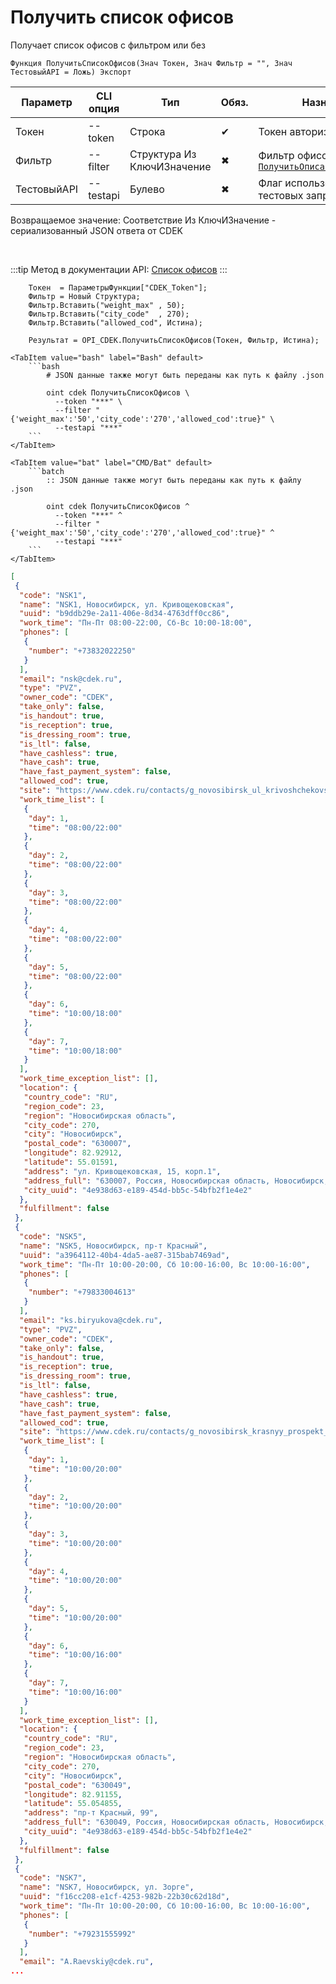 ﻿---
sidebar_position: 5
description: Получить список офисов и другие функции для работы с CDEK в Открытом пакете интеграций - бесплатной open-source библиотеке интеграций для 1С:Предприятие 8, OneScript и CLI
keywords: [1C, 1С, 1С:Предприятие, 1С:Предприятие 8.3, API, Интеграция, Сервисы, Обмен, OneScript, CLI, CDEK]
---


# Получить список офисов
 Получает список офисов с фильтром или без



`Функция ПолучитьСписокОфисов(Знач Токен, Знач Фильтр = "", Знач ТестовыйAPI = Ложь) Экспорт`

  | Параметр | CLI опция | Тип | Обяз. | Назначение |
  |-|-|-|-|-|
  | Токен | --token | Строка | &#x2714; | Токен авторизации |
  | Фильтр | --filter | Структура Из КлючИЗначение | &#x2716; | Фильтр офисов. См. [`ПолучитьОписаниеФильтраОфисов`](/docs/CDEK/Common-methods/Get-office-filter-description) |
  | ТестовыйAPI | --testapi | Булево | &#x2716; | Флаг использования API для тестовых запросов |

  
  Возвращаемое значение:   Соответствие Из КлючИЗначение - сериализованный JSON ответа от CDEK

<br/>

:::tip
Метод в документации API: [Список офисов](https://api-docs.cdek.ru/36982648.html)
:::
<br/>


```bsl title="Пример использования для 1С:Предприятие/OneScript"
    Токен  = ПараметрыФункции["CDEK_Token"];
    Фильтр = Новый Структура;
    Фильтр.Вставить("weight_max" , 50);
    Фильтр.Вставить("city_code"  , 270);
    Фильтр.Вставить("allowed_cod", Истина);

    Результат = OPI_CDEK.ПолучитьСписокОфисов(Токен, Фильтр, Истина);
```
    

 <Tabs>
  
    <TabItem value="bash" label="Bash" default>
        ```bash
            # JSON данные также могут быть переданы как путь к файлу .json
            
            oint cdek ПолучитьСписокОфисов \
              --token "***" \
              --filter "{'weight_max':'50','city_code':'270','allowed_cod':true}" \
              --testapi "***"
        ```
    </TabItem>
  
    <TabItem value="bat" label="CMD/Bat" default>
        ```batch
            :: JSON данные также могут быть переданы как путь к файлу .json
            
            oint cdek ПолучитьСписокОфисов ^
              --token "***" ^
              --filter "{'weight_max':'50','city_code':'270','allowed_cod':true}" ^
              --testapi "***"
        ```
    </TabItem>
</Tabs>


```json title="Результат"
[
 {
  "code": "NSK1",
  "name": "NSK1, Новосибирск, ул. Кривощековская",
  "uuid": "b9ddb29e-2a11-406e-8d34-4763dff0cc86",
  "work_time": "Пн-Пт 08:00-22:00, Сб-Вс 10:00-18:00",
  "phones": [
   {
    "number": "+73832022250"
   }
  ],
  "email": "nsk@cdek.ru",
  "type": "PVZ",
  "owner_code": "CDEK",
  "take_only": false,
  "is_handout": true,
  "is_reception": true,
  "is_dressing_room": true,
  "is_ltl": false,
  "have_cashless": true,
  "have_cash": true,
  "have_fast_payment_system": false,
  "allowed_cod": true,
  "site": "https://www.cdek.ru/contacts/g_novosibirsk_ul_krivoshchekovskaya_15_korp_5_1_et.html",
  "work_time_list": [
   {
    "day": 1,
    "time": "08:00/22:00"
   },
   {
    "day": 2,
    "time": "08:00/22:00"
   },
   {
    "day": 3,
    "time": "08:00/22:00"
   },
   {
    "day": 4,
    "time": "08:00/22:00"
   },
   {
    "day": 5,
    "time": "08:00/22:00"
   },
   {
    "day": 6,
    "time": "10:00/18:00"
   },
   {
    "day": 7,
    "time": "10:00/18:00"
   }
  ],
  "work_time_exception_list": [],
  "location": {
   "country_code": "RU",
   "region_code": 23,
   "region": "Новосибирская область",
   "city_code": 270,
   "city": "Новосибирск",
   "postal_code": "630007",
   "longitude": 82.92912,
   "latitude": 55.01591,
   "address": "ул. Кривощековская, 15, корп.1",
   "address_full": "630007, Россия, Новосибирская область, Новосибирск, ул. Кривощековская, 15, корп.1",
   "city_uuid": "4e938d63-e189-454d-bb5c-54bfb2f1e4e2"
  },
  "fulfillment": false
 },
 {
  "code": "NSK5",
  "name": "NSK5, Новосибирск, пр-т Красный",
  "uuid": "a3964112-40b4-4da5-ae87-315bab7469ad",
  "work_time": "Пн-Пт 10:00-20:00, Сб 10:00-16:00, Вс 10:00-16:00",
  "phones": [
   {
    "number": "+79833004613"
   }
  ],
  "email": "ks.biryukova@cdek.ru",
  "type": "PVZ",
  "owner_code": "CDEK",
  "take_only": false,
  "is_handout": true,
  "is_reception": true,
  "is_dressing_room": true,
  "is_ltl": false,
  "have_cashless": true,
  "have_cash": true,
  "have_fast_payment_system": false,
  "allowed_cod": true,
  "site": "https://www.cdek.ru/contacts/g_novosibirsk_krasnyy_prospekt_d_99.html",
  "work_time_list": [
   {
    "day": 1,
    "time": "10:00/20:00"
   },
   {
    "day": 2,
    "time": "10:00/20:00"
   },
   {
    "day": 3,
    "time": "10:00/20:00"
   },
   {
    "day": 4,
    "time": "10:00/20:00"
   },
   {
    "day": 5,
    "time": "10:00/20:00"
   },
   {
    "day": 6,
    "time": "10:00/16:00"
   },
   {
    "day": 7,
    "time": "10:00/16:00"
   }
  ],
  "work_time_exception_list": [],
  "location": {
   "country_code": "RU",
   "region_code": 23,
   "region": "Новосибирская область",
   "city_code": 270,
   "city": "Новосибирск",
   "postal_code": "630049",
   "longitude": 82.91155,
   "latitude": 55.054855,
   "address": "пр-т Красный, 99",
   "address_full": "630049, Россия, Новосибирская область, Новосибирск, пр-т Красный, 99",
   "city_uuid": "4e938d63-e189-454d-bb5c-54bfb2f1e4e2"
  },
  "fulfillment": false
 },
 {
  "code": "NSK7",
  "name": "NSK7, Новосибирск, ул. Зорге",
  "uuid": "f16cc208-e1cf-4253-982b-22b30c62d18d",
  "work_time": "Пн-Пт 10:00-20:00, Сб 10:00-16:00, Вс 10:00-16:00",
  "phones": [
   {
    "number": "+79231555992"
   }
  ],
  "email": "A.Raevskiy@cdek.ru",
...
```
